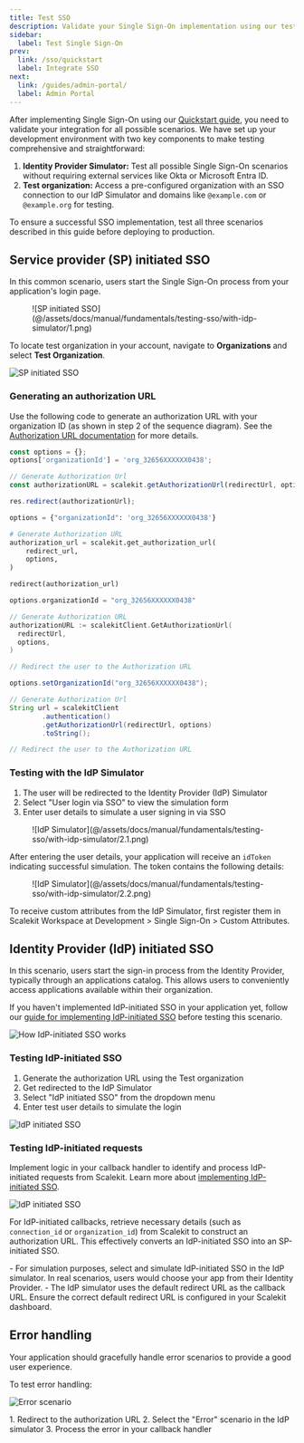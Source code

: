 ```yaml
---
title: Test SSO
description: Validate your Single Sign-On implementation using our test environment
sidebar:
  label: Test Single Sign-On
prev:
  link: /sso/quickstart
  label: Integrate SSO
next:
  link: /guides/admin-portal/
  label: Admin Portal
---
```




After implementing Single Sign-On using our [Quickstart guide](/sso/quickstart/), you need to validate your integration for all possible scenarios. We have set up your development environment with two key components to make testing comprehensive and straightforward:

1. **Identity Provider Simulator:** Test all possible Single Sign-On scenarios without requiring external services like Okta or Microsoft Entra ID.
2. **Test organization:** Access a pre-configured organization with an SSO connection to our IdP Simulator and domains like `@example.com` or `@example.org` for testing.

To ensure a successful SSO implementation, test all three scenarios described in this guide before deploying to production.

## Service provider (SP) initiated SSO <Badge text="Scenario 1" variant="note" />

In this common scenario, users start the Single Sign-On process from your application's login page.

<figure>
  ![SP initiated SSO](@/assets/docs/manual/fundamentals/testing-sso/with-idp-simulator/1.png)
</figure>

To locate test organization in your account, navigate to **Organizations** and select **Test Organization**.

  ![SP initiated SSO](@/assets/docs/sso/testing-sso/2.png)


### Generating an authorization URL

Use the following code to generate an authorization URL with your organization ID (as shown in step 2 of the sequence diagram). See the [Authorization URL documentation](/sso/guides/authorization-url/) for more details.

<Tabs syncKey="tech-stack">
<TabItem value="nodejs" label="Node.js">

```js wrap
const options = {};
options['organizationId'] = 'org_32656XXXXXX0438';

// Generate Authorization Url
const authorizationURL = scalekit.getAuthorizationUrl(redirectUrl, options);

res.redirect(authorizationUrl);
```

</TabItem>

<TabItem value="python" label="Python">

```py
options = {"organizationId": 'org_32656XXXXXX0438'}

# Generate Authorization URL
authorization_url = scalekit.get_authorization_url(
    redirect_url,
    options,
)

redirect(authorization_url)
```

</TabItem>

<TabItem value="go" label="Go">

```go
options.organizationId = "org_32656XXXXXX0438"

// Generate Authorization URL
authorizationURL := scalekitClient.GetAuthorizationUrl(
  redirectUrl,
  options,
)

// Redirect the user to the Authorization URL
```

</TabItem>
<TabItem value="java" label="Java">

```java
options.setOrganizationId("org_32656XXXXXX0438");

// Generate Authorization Url
String url = scalekitClient
        .authentication()
        .getAuthorizationUrl(redirectUrl, options)
        .toString();

// Redirect the user to the Authorization URL
```

</TabItem>
</Tabs>

### Testing with the IdP Simulator

1. The user will be redirected to the Identity Provider (IdP) Simulator
2. Select "User login via SSO" to view the simulation form
3. Enter user details to simulate a user signing in via SSO

<figure>
  ![IdP Simulator](@/assets/docs/manual/fundamentals/testing-sso/with-idp-simulator/2.1.png)
</figure>

After entering the user details, your application will receive an `idToken` indicating successful simulation. The token contains the following details:

<figure>
  ![IdP Simulator](@/assets/docs/manual/fundamentals/testing-sso/with-idp-simulator/2.2.png)
</figure>

<Aside>
To receive custom attributes from the IdP Simulator, first register them in Scalekit Workspace at Development > Single Sign-On > Custom Attributes.
</Aside>

## Identity Provider (IdP) initiated SSO <Badge text="Scenario 2" variant="note" />

In this scenario, users start the sign-in process from the Identity Provider, typically through an applications catalog. This allows users to conveniently access applications available within their organization.

If you haven't implemented IdP-initiated SSO in your application yet, follow our [guide for implementing IdP-initiated SSO](/sso/guides/idp-init-sso) before testing this scenario.

![How IdP-initiated SSO works](@/assets/docs/manual/fundamentals/testing-sso/with-idp-simulator/4.png)

### Testing IdP-initiated SSO

1. Generate the authorization URL using the Test organization
2. Get redirected to the IdP Simulator
3. Select "IdP initiated SSO" from the dropdown menu
4. Enter test user details to simulate the login

![IdP initiated SSO](@/assets/docs/manual/fundamentals/testing-sso/with-idp-simulator/3.1.png)

### Testing IdP-initiated requests

Implement logic in your callback handler to identify and process IdP-initiated requests from Scalekit. Learn more about [implementing IdP-initiated SSO](/sso/guides/idp-init-sso).

![IdP initiated SSO](@/assets/docs/manual/fundamentals/testing-sso/with-idp-simulator/3.2.png)

For IdP-initiated callbacks, retrieve necessary details (such as `connection_id` or `organization_id`) from Scalekit to construct an authorization URL. This effectively converts an IdP-initiated SSO into an SP-initiated SSO.

<Aside type="tip" >
- For simulation purposes, select and simulate IdP-initiated SSO in the IdP simulator. In real scenarios, users would choose your app from their Identity Provider.
- The IdP simulator uses the default redirect URL as the callback URL. Ensure the correct default redirect URL is configured in your Scalekit dashboard.
</Aside>

## Error handling <Badge text="Scenario 3" variant="note" />

Your application should gracefully handle error scenarios to provide a good user experience.

To test error handling:

  ![Error scenario](@/assets/docs/manual/fundamentals/testing-sso/with-idp-simulator/5.png)

<Steps>
1. Redirect to the authorization URL
2. Select the "Error" scenario in the IdP simulator
3. Process the error in your callback handler
</Steps>
